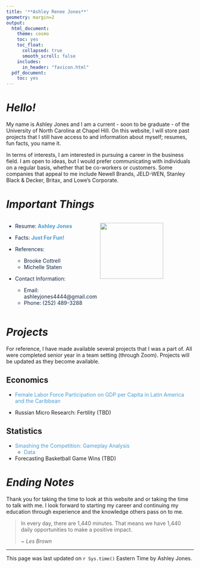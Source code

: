 ```yaml
---
title: '**Ashley Renee Jones**'
geometry: margin=2
output:
  html_document:
    theme: cosmo
    toc: yes
    toc_float:
      collapsed: true
      smooth_scroll: false
    includes:
      in_header: "favicon.html"
  pdf_document:
    toc: yes
---
```


<style type="text/css">

div {
color: #13294B;
}

#TOC {
  color: #4B9CD3;
}

.list-group-item.active, .list-group-item.active:focus, .list-group-item.active:hover {
  color: #4B9CD3;
  background-color: #13294B;
}

a:link {
    color: #4B9CD3;
    text-decoration: none;
}

a:visited {
        text-decoration: none;
color: #4B9CD3;

}
a:hover {
color: #4B9CD3;
background-color: #13294B;
}

.main-container {
  max-width: 300px;
  margin-left: auto;
  margin-right: auto;
}

.column {
  float: left;
  width: 50%;
}

.row:after {
  content: "";
  display: table;
  clear: both;
} 

.center {
  display: block;
  margin-left: auto;
  margin-right: auto;
  width: 30%;
}

</style>

# *Hello!* {.tabset}

My name is Ashley Jones and I am a current - soon to be graduate - of the University of North Carolina at Chapel Hill. On this website, I will store past projects that I still have access to and information about myself; resumes, fun facts, you name it.

In terms of interests, I am interested in pursuing a career in the business field. I am open to ideas, but I would prefer communicating with individuals on a regular basis, whether that be co-workers or customers. Some companies that appeal to me include Newell Brands, JELD-WEN, Stanley Black & Decker, Britax, and Lowe's Corporate.



# *Important Things* {.tabset}
<div class="row">
  <div class="column">
- Resume: **[Ashley Jones](https://github.com/ashleyjones252/practicewebsite/blob/main/Jones_Ashley_Resume.pdf)**

- Facts: **[Just For Fun!](https://docs.google.com/document/d/1H2Wt9VQUUWMDehINd3Iz7aCPPvXNUbmBjO-L_vqhz6U/edit?usp=sharing)**

- References:
    - Brooke Cottrell
    - Michelle Staten
    
  
- Contact Information:
    - Email: ashleyjones4444@gmail.com
    - Phone: (252) 489-3288 
  </div>  
  <div class="column">
  <img src="UNC_Logo.png" width="170px" height="150px">
  </div>
</div> 

# *Projects* {.tabset}

For reference, I have made available several projects that I was a part of. All were completed senior year in a team setting (through Zoom). Projects will be updated as they become available.

## Economics

- [Female Labor Force Participation on GDP per Capita in Latin America and the Caribbean](https://github.com/ashleyjones252/practicewebsite/blob/main/590_MacroGroup.pdf)

- Russian Micro Research: Fertility (TBD)

## Statistics

- [Smashing the Competition: Gameplay Analysis](https://github.com/ashleyjones252/STOR538/blob/main/PlayoffsSMASH.pdf)
    - [Data](https://github.com/ashleyjones252/STOR538/blob/main/PlayoffsRound1SMASHdata.xlsx)

- Forecasting Basketball Game Wins (TBD)



# *Ending Notes* {.tabset}

Thank you for taking the time to look at this website and or taking the time to talk with me. I look forward to starting my career and continuing my education through experience and the knowledge others pass on to me.


>In every day, there are 1,440 minutes. That means we have 1,440 daily opportunities to make a positive impact. 
>
>
> ~ _Les Brown_

-------

This page was last updated on `r Sys.time()` Eastern Time by Ashley Jones.

